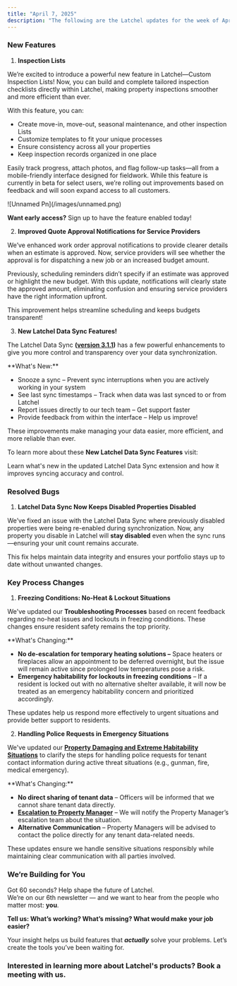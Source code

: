 ```yaml
---
title: "April 7, 2025"
description: "The following are the Latchel updates for the week of April 7, 2025."
---
```


### New Features

1. **Inspection Lists**

We’re excited to introduce a powerful new feature in Latchel—Custom Inspection Lists\! Now, you can build and complete tailored inspection checklists directly within Latchel, making property inspections smoother and more efficient than ever.

With this feature, you can: 

- Create move-in, move-out, seasonal maintenance, and other inspection Lists
- Customize templates to fit your unique processes 
- Ensure consistency across all your properties 
- Keep inspection records organized in one place

Easily track progress, attach photos, and flag follow-up tasks—all from a mobile-friendly interface designed for fieldwork. While this feature is currently in beta for select users, we’re rolling out improvements based on feedback and will soon expand access to all customers.

<Frame>
  ![Unnamed Pn](/images/unnamed.png)
</Frame>

**Want early access?** Sign up to have the feature enabled today\! 

<CardGroup cols={2}>
  <Card title="Sign up here!" icon="file-pen" iconType="duotone" color="#f99b8a" horizontal href="Want early access? Sign up to have the feature enabled today! ">
    
  </Card>
</CardGroup>

2. **Improved Quote Approval Notifications for Service Providers**

We’ve enhanced work order approval notifications to provide clearer details when an estimate is approved. Now, service providers will see whether the approval is for dispatching a new job or an increased budget amount.

Previously, scheduling reminders didn’t specify if an estimate was approved or highlight the new budget. With this update, notifications will clearly state the approved amount, eliminating confusion and ensuring service providers have the right information upfront.

This improvement helps streamline scheduling and keeps budgets transparent\!

3. **New Latchel Data Sync Features\!**

The Latchel Data Sync **(**[**version 3.1.1**](https://chromewebstore.google.com/detail/latchel-data-sync/cefobanegfgmcneibgdbcjbegnnoafob)**)** has a few powerful enhancements to give you more control and transparency over your data synchronization.

<Check>
  **What's New:**

  - Snooze a sync – Prevent sync interruptions when you are actively working in your system
  - See last sync timestamps – Track when data was last synced to or from Latchel 
  - Report issues directly to our tech team – Get support faster
  - Provide feedback from within the interface – Help us improve\!
</Check>

These improvements make managing your data easier, more efficient, and more reliable than ever.

To learn more about these **New Latchel Data Sync Features** visit:

<Card title="The New Latchel Data Sync Extension" icon="plug-circle-check" iconType="duotone" color="#ff9b8a" href="/s/topic/0TO5e000000h9wqGAA/The-New-Latchel-Data-Sync-Extension">
  Learn what's new in the updated Latchel Data Sync extension and how it improves syncing accuracy and control.
</Card>

### **Resolved Bugs**

1. **Latchel Data Sync Now Keeps Disabled Properties Disabled**

We’ve fixed an issue with the Latchel Data Sync where previously disabled properties were being re-enabled during synchronization. Now, any property you disable in Latchel will **stay disabled** even when the sync runs—ensuring your unit count remains accurate.

This fix helps maintain data integrity and ensures your portfolio stays up to date without unwanted changes.

### **Key Process Changes**

1. **Freezing Conditions: No-Heat & Lockout Situations**

We've updated our **Troubleshooting Processes** based on recent feedback regarding no-heat issues and lockouts in freezing conditions. These changes ensure resident safety remains the top priority.

<Check>
  **What's Changing:**

  - **No de-escalation for temporary heating solutions –** Space heaters or fireplaces allow an appointment to be deferred overnight, but the issue will remain active since prolonged low temperatures pose a risk. 
  - **Emergency habitability for lockouts in freezing conditions** – If a resident is locked out with no alternative shelter available, it will now be treated as an emergency habitability concern and prioritized accordingly.
</Check>

These updates help us respond more effectively to urgent situations and provide better support to residents.

2. **Handling Police Requests in Emergency Situations**

We've updated our [**Property Damaging and Extreme Habitability Situations**](/s/topic/0TO5e000000h9wqGAA/Emergency-Escalations-Property-Damaging-and-Extreme-Habitability-Situations) to clarify the steps for handling police requests for tenant contact information during active threat situations (e.g., gunman, fire, medical emergency).

<Check>
  **What's Changing:**

  - **No direct sharing of tenant data** – Officers will be informed that we cannot share tenant data directly. 
  - [**Escalation to Property Manager**](/s/topic/0TO5e000000h9wqGAA/How-to-Update-Your-Escalation-Contacts) – We will notify the Property Manager’s escalation team about the situation. 
  - **Alternative Communication** – Property Managers will be advised to contact the police directly for any tenant data-related needs.
</Check>

These updates ensure we handle sensitive situations responsibly while maintaining clear communication with all parties involved.

### **We’re Building for You**

Got 60 seconds? Help shape the future of Latchel.\
We’re on our 6th newsletter — and we want to hear from the people who matter most: **you**.

**Tell us: What’s working? What’s missing? What would make your job easier?**

<CardGroup cols={2}>
  <Card title="Share your feedback here — it’s quick and impactful." icon="message-pen" iconType="duotone" color="#ff9b8a" horizontal href="https://forms.gle/fndzwWLczhkWjBQc8">
    
  </Card>
</CardGroup>

Your insight helps us build features that **_actually_** solve your problems. Let’s create the tools you’ve been waiting for.

### **Interested in learning more about Latchel's products? Book a meeting with us.**

<CardGroup cols={2}>
  <Card title="Get a Demo" icon="comments-question-check" iconType="duotone" color="#ff9b8a" horizontal href="https://latchel.com/demo-request-releases/">
    
  </Card>
</CardGroup>
